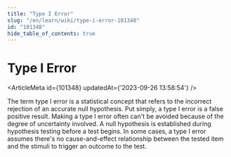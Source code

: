 ```yaml
---
title: "Type I Error"
slug: "/en/learn/wiki/type-i-error-101348"
id: "101348"
hide_table_of_contents: true
---
```



# Type I Error

<ArticleMeta id={101348} updatedAt={'2023-09-26 13:58:54'} />
<div className='border-solid border-b border-t-0 my-4 border-[var(--ifm-color-gray-300)]' />

The term type I error is a statistical concept that refers to the incorrect rejection of an accurate null hypothesis. Put simply, a type I error is a false positive result. Making a type I error often can't be avoided because of the degree of uncertainty involved. A null hypothesis is established during hypothesis testing before a test begins. In some cases, a type I error assumes there's no cause-and-effect relationship between the tested item and the stimuli to trigger an outcome to the test.
